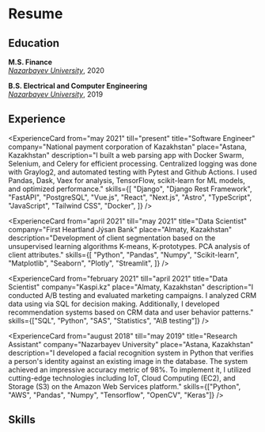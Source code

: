 # Resume

## Education

**M.S. Finance**  
_[Nazarbayev University](https://nu.edu.kz/)_, 2020

**B.S. Electrical and Computer Engineering**  
_[Nazarbayev University](https://nu.edu.kz/)_, 2019

## Experience


<ExperienceCard
  from="may 2021"
  till="present"
  title="Software Engineer"
  company="National payment corporation of Kazakhstan"
  place="Astana, Kazakhstan"
  description="I built a web parsing app with Docker Swarm, Selenium, and Celery for efficient processing. Centralized logging was done with Graylog2, and automated testing with Pytest and Github Actions. I used Pandas, Dask, Vaex for analysis, TensorFlow, scikit-learn for ML models, and optimized performance."
  skills={[
    "Django",
    "Django Rest Framework",
    "FastAPI",
    "PostgreSQL",
    "Vue.js",
    "React",
    "Next.js",
    "Astro",
    "TypeScript",
    "JavaScript",
    "Tailwind CSS",
    "Docker",
  ]}
/>

<ExperienceCard
  from="april 2021"
  till="may 2021"
  title="Data Scientist"
  company="First Heartland Jýsan Bank"
  place="Almaty, Kazakhstan"
  description="Development of client segmentation based on the unsupervised learning algorithms K-means, K-prototypes. PCA analysis of client attributes."
  skills={[
    "Python",
    "Pandas",
    "Numpy",
    "Scikit-learn",
    "Matplotlib",
    "Seaborn",
    "Plotly",
    "Streamlit",
  ]}
/>

<ExperienceCard
  from="february 2021"
  till="april 2021"
  title="Data Scientist"
  company="Kaspi.kz"
  place="Almaty, Kazakhstan"
  description="I conducted A/B testing and evaluated marketing campaigns. I analyzed CRM data using via SQL for decision making. Additionally, I developed recommendation systems based on CRM data and user behavior patterns."
  skills={["SQL", "Python", "SAS", "Statistics", "A\\B testing"]}
/>

<ExperienceCard
  from="august 2018"
  till="may 2019"
  title="Research Assistant"
  company="Nazarbayev University"
  place="Astana, Kazakhstan"
  description="I developed a facial recognition system in Python that verifies a person's identity against an existing image in the database. The system achieved an impressive accuracy metric of 98%. To implement it, I utilized cutting-edge technologies including IoT, Cloud Computing (EC2), and Storage (S3) on the Amazon Web Services platform."
  skills={["Python", "AWS", "Pandas", "Numpy", "Tensorflow", "OpenCV", "Keras"]}
/>

## Skills


<Skills />
